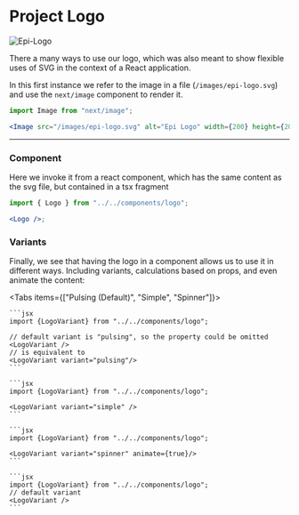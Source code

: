# Project Logo


<div
  style={{ display: "flex", alignItems: "center", justifyContent: "center" }}
>
  <Image src="/images/epi-logo.svg" alt="Epi-Logo" width={200} height={200} />
</div>

There a many ways to use our logo, which was also meant to show flexible uses of SVG in the context of a React application.

In this first instance we refer to the image in a file (`/images/epi-logo.svg`)
and use the `next/image` component to render it.

```jsx
import Image from "next/image";

<Image src="/images/epi-logo.svg" alt="Epi Logo" width={200} height={200} />;
```

---

### Component


<Logo />
Here we invoke it from a react component, which has the same content as the svg file,
but contained in a tsx fragment

```jsx
import { Logo } from "../../components/logo";

<Logo />;
```

### Variants

Finally, we see that having the logo in a component allows us to use it in different ways.
Including variants, calculations based on props, and even animate the content:


<Tabs items={["Pulsing (Default)", "Simple", "Spinner"]}>
  <Tab>
    <LogoVariant />

    ```jsx
    import {LogoVariant} from "../../components/logo";

    // default variant is "pulsing", so the property could be omitted
    <LogoVariant />
    // is equivalent to
    <LogoVariant variant="pulsing"/>
    ```

  </Tab>
  <Tab>
    <LogoVariant variant="simple" />

    ```jsx
    import {LogoVariant} from "../../components/logo";

    <LogoVariant variant="simple" />
    ```

  </Tab>
  <Tab>
    <LogoVariant variant="spinner" animate={true}/>

    ```jsx
    import {LogoVariant} from "../../components/logo";

    <LogoVariant variant="spinner" animate={true}/>
    ```

  </Tab>
  <Tab>
    <LogoVariant />

    ```jsx
    import {LogoVariant} from "../../components/logo";
    // default variant
    <LogoVariant />
    ```

  </Tab>
</Tabs>
